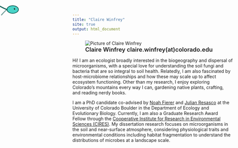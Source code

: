 ```yaml
---
title: "Claire Winfrey"
site: true
output: html_document
---
```

```{=html}
<style>
  /* override the Rmd header title, so that title formatted even if site CSS not loaded */
  #header h1.title { 
    text-align: center; 
    font-size: 2.5rem !important; 
    margin-top: 0.5rem; 
  }
</style>
```

<figure class="figure-left">
  <img src="assets/img/claireBigMushrooms.jpg" alt="Picture of Claire Winfrey">
  <figcaption style="font-weight:600; font-size:1.15rem; line-height:1.25;">
    Claire Winfrey
    claire.winfrey(at)colorado.edu
  </figcaption>
</figure>

Hi! I am an ecologist broadly interested in the biogeography and dispersal of microorganisms, with a special love for understanding the soil fungi and bacteria that are so integral to soil health. Relatedly, I am also fascinated by host-microbiome relationships and how these may scale up to affect ecosystem functioning. Other than my research, I enjoy exploring Colorado’s mountains every way I can, gardening native plants, crafting, and reading nerdy books.

I am a PhD candidate co-advised by [Noah Fierer](https://www.fiererlab.org) and [Julian Resasco](https://www.colorado.edu/lab/resasco/) at the University of Colorado Boulder in the Department of Ecology and Evolutionary Biology. Currently, I am also a Graduate Research Award Fellow through the [Cooperative Institute for Research in Environmental Sciences (CIRES)](https://cires.colorado.edu). My dissertation research focuses on microorganisms in the soil and near-surface atmosphere, considering physiological traits and environmental conditions including habitat fragmentation to understand the distributions of microbes at a landscape scale.

<div class="clearfix"></div>

<!-- 🦠 Microbe: drop-in HTML+CSS+JS -->
<div id="microbe" class="microbe" role="img" aria-label="wandering microbe" title="click me">
  <svg viewBox="-40 -40 80 80" width="80" height="80" aria-hidden="true">
    <!-- Body -->
    <g class="body">
      <ellipse cx="0" cy="0" rx="18" ry="12" fill="var(--microbe-fill, #49d3c7)" stroke="#0b5850" stroke-width="2"/>
      <!-- Eye -->
      <circle cx="6" cy="-2" r="2.4" fill="#0b0b0b"/>
      <circle cx="7" cy="-2.6" r="1" fill="#fff"/>
    </g>
    <!-- Tail (flagellum) -->
    <g class="tail">
      <path d="M -18 0 C -26 -4, -33 -10, -38 -14" fill="none" stroke="#0b5850" stroke-width="3" stroke-linecap="round"/>
      <path d="M -18 0 C -26  4, -33  10, -38  14" fill="none" stroke="#0b5850" stroke-width="3" stroke-linecap="round" opacity="0.6"/>
    </g>
  </svg>
</div>

<style>
/* Position + look */
.microbe {
  position: fixed; top: 0; left: 0;
  width: 80px; height: 80px;
  transform-origin: 50% 50%;
  z-index: 9999;          /* above page content */
  cursor: pointer;
  pointer-events: auto;   /* clickable */
  will-change: transform; /* smooth animation */
}

/* Tail wiggle */
.tail { transform-origin: -18px 0px; animation: tail-wiggle 1.2s ease-in-out infinite; }
@keyframes tail-wiggle {
  0% { transform: rotate(-10deg); }
  50% { transform: rotate(10deg); }
  100% { transform: rotate(-10deg); }
}

/* Click squirm: faster wiggle + glow */
.microbe.is-squirming .tail { animation-duration: 0.35s; }
.microbe.is-squirming .body { filter: drop-shadow(0 0 6px rgba(0, 255, 200, 0.55)); }

/* Respect reduced motion */
@media (prefers-reduced-motion: reduce) {
  .microbe { position: static; }
  .tail { animation: none !important; }
}
</style>

<script>
(() => {
  const prefersReduced = window.matchMedia && window.matchMedia('(prefers-reduced-motion: reduce)').matches;
  const el = document.getElementById('microbe');
  if (!el || prefersReduced) return;

  const size = 80, half = size / 2;
  let w = window.innerWidth, h = window.innerHeight;

  // Start somewhere random-ish
  let x = Math.random() * w, y = Math.random() * h;
  let angle = Math.random() * Math.PI * 2;

  const baseSpeed = 80;        // px/sec (tweak)
  let speed = baseSpeed;
  const turnRate = 1.0;        // radians/sec (tweak)
  const margin = half + 8;     // keep off edges
  let squirmUntil = 0;

  let last = performance.now();

  function frame(now) {
    const dt = Math.min(50, now - last); // cap dt to keep stable
    last = now;

    // Gentle random steering (wander)
    angle += (Math.random() - 0.5) * (turnRate * dt / 1000);
    angle += 0.25 * Math.sin(now / 1400) * (dt / 1000); // subtle periodic sway

    // Move
    const v = speed * (dt / 1000);
    x += Math.cos(angle) * v;
    y += Math.sin(angle) * v;

    // Bounce on edges
    if (x < margin) { x = margin; angle = Math.PI - angle; }
    if (x > w - margin) { x = w - margin; angle = Math.PI - angle; }
    if (y < margin) { y = margin; angle = -angle; }
    if (y > h - margin) { y = h - margin; angle = -angle; }

    // End squirm boost
    if (now > squirmUntil && speed !== baseSpeed) {
      speed = baseSpeed;
      el.classList.remove('is-squirming');
    }

    // Position & face forward (90° offset because SVG points right)
    el.style.transform =
      `translate3d(${(x - half).toFixed(1)}px, ${(y - half).toFixed(1)}px, 0) ` +
      `rotate(${(angle * 180 / Math.PI + 90).toFixed(1)}deg)`;

    requestAnimationFrame(frame);
  }

  requestAnimationFrame(frame);

  // Resize handling
  window.addEventListener('resize', () => { w = window.innerWidth; h = window.innerHeight; });

  // Click/tap squirm
  const squirm = () => {
    el.classList.add('is-squirming');
    speed = baseSpeed * 2.2;
    squirmUntil = performance.now() + 900; // ms
  };
  el.addEventListener('pointerdown', squirm, { passive: true });
})();
</script>

